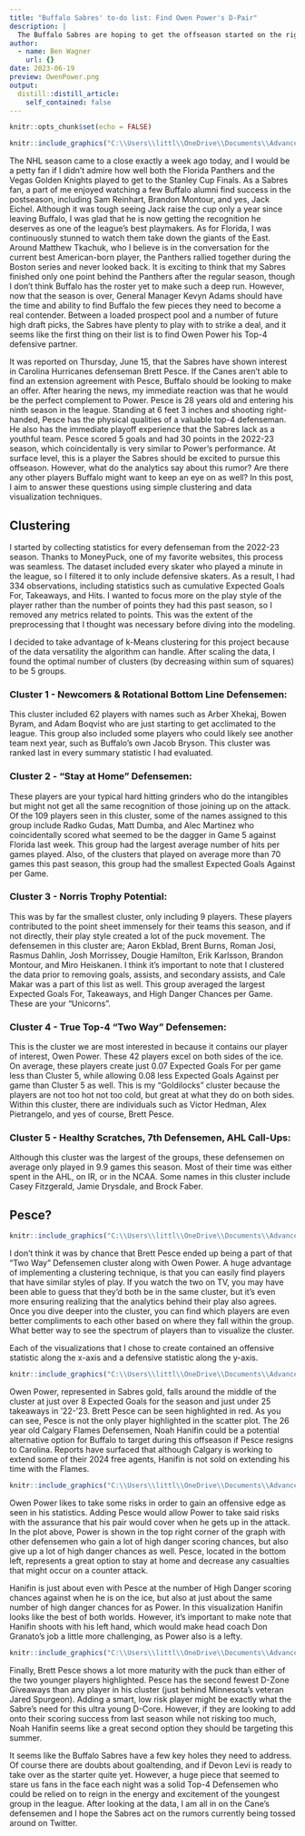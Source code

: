 ```yaml
---
title: "Buffalo Sabres' to-do list: Find Owen Power's D-Pair"
description: |
  The Buffalo Sabres are hoping to get the offseason started on the right foot by finding Owen Power a linemate. By utilizing the K-Means clustering technique, I take a look at which defensemen around the league would be the best fit to play alongside the 20 year old stud. 
author:
  - name: Ben Wagner
    url: {}
date: 2023-06-19
preview: OwenPower.png
output:
  distill::distill_article:
    self_contained: false
---
```



```r
knitr::opts_chunk$set(echo = FALSE)
```

```r
knitr::include_graphics("C:\\Users\\littl\\OneDrive\\Documents\\Advanced Data Sci\\Wagner_website\\_Posts\\2023-06-19-dmanclustering\\Power2.jpg")
``` 


The NHL season came to a close exactly a week ago today, and I would be a petty fan if I didn't admire how well both the Florida Panthers and the Vegas Golden Knights played to get to the Stanley Cup Finals. As a Sabres fan, a part of me enjoyed watching a few Buffalo alumni find success in the postseason, including Sam Reinhart, Brandon Montour, and yes, Jack Eichel. Although it was tough seeing Jack raise the cup only a year since leaving Buffalo, I was glad that he is now getting the recognition he deserves as one of the league's best playmakers. As for Florida, I was continuously stunned to watch them take down the giants of the East. Around Matthew Tkachuk, who I believe is in the conversation for the current best American-born player, the Panthers rallied together during the Boston series and never looked back. It is exciting to think that my Sabres finished only one point behind the Panthers after the regular season, though I don't think Buffalo has the roster yet to make such a deep run. However, now that the season is over, General Manager Kevyn Adams should have the time and ability to find Buffalo the few pieces they need to become a real contender. Between a loaded prospect pool and a number of future high draft picks, the Sabres have plenty to play with to strike a deal, and it seems like the first thing on their list is to find Owen Power his Top-4 defensive partner.

It was reported on Thursday, June 15, that the Sabres have shown interest in Carolina Hurricanes defenseman Brett Pesce. If the Canes aren't able to find an extension agreement with Pesce, Buffalo should be looking to make an offer. After hearing the news, my immediate reaction was that he would be the perfect complement to Power. Pesce is 28 years old and entering his ninth season in the league. Standing at 6 feet 3 inches and shooting right-handed, Pesce has the physical qualities of a valuable top-4 defenseman. He also has the immediate playoff experience that the Sabres lack as a youthful team. Pesce scored 5 goals and had 30 points in the 2022-23 season, which coincidentally is very similar to Power's performance. At surface level, this is a player the Sabres should be excited to pursue this offseason. However, what do the analytics say about this rumor? Are there any other players Buffalo might want to keep an eye on as well? In this post, I aim to answer these questions using simple clustering and data visualization techniques.

## Clustering
I started by collecting statistics for every defenseman from the 2022-23 season. Thanks to MoneyPuck, one of my favorite websites, this process was seamless. The dataset included every skater who played a minute in the league, so I filtered it to only include defensive skaters. As a result, I had 334 observations, including statistics such as cumulative Expected Goals For, Takeaways, and Hits. I wanted to focus more on the play style of the player rather than the number of points they had this past season, so I removed any metrics related to points. This was the extent of the preprocessing that I thought was necessary before diving into the modeling.

I decided to take advantage of k-Means clustering for this project because of the data versatility the algorithm can handle. After scaling the data, I found the optimal number of clusters (by decreasing within sum of squares) to be 5 groups.

### Cluster 1 - Newcomers & Rotational Bottom Line Defensemen: 
This cluster included 62 players with names such as Arber Xhekaj, Bowen Byram, and Adam Boqvist who are just starting to get acclimated to the league. This group also included some players who could likely see another team next year, such as Buffalo's own Jacob Bryson. This cluster was ranked last in every summary statistic I had evaluated.

### Cluster 2 - "Stay at Home" Defensemen: 
These players are your typical hard hitting grinders who do the intangibles but might not get all the same recognition of those joining up on the attack. Of the 109 players seen in this cluster, some of the names assigned to this group include Radko Gudas, Matt Dumba, and Alec Martinez who coincidentally scored what seemed to be the dagger in Game 5 against Florida last week. This group had the largest average number of hits per games played. Also, of the clusters that played on average more than 70 games this past season, this group had the smallest Expected Goals Against per Game. 

### Cluster 3 - Norris Trophy Potential: 
This was by far the smallest cluster, only including 9 players. These players contributed to the point sheet immensely for their teams this season, and if not directly, their play style created a lot of the puck movement. The defensemen in this cluster are; Aaron Ekblad, Brent Burns, Roman Josi, Rasmus Dahlin, Josh Morrissey, Dougie Hamilton, Erik Karlsson, Brandon Montour, and Miro Heiskanen. I think it's important to note that I clustered the data prior to removing goals, assists, and secondary assists, and Cale Makar was a part of this list as well. This group averaged the largest Expected Goals For, Takeaways, and High Danger Chances per Game. These are your "Unicorns". 

### Cluster 4 - True Top-4 "Two Way" Defensemen:
This is the cluster we are most interested in because it contains our player of interest, Owen Power. These 42 players excel on both sides of the ice. On average, these players create just 0.07 Expected Goals For per game less than Cluster 5, while allowing 0.08 less Expected Goals Against per game than Cluster 5 as well. This is my "Goldilocks" cluster because the players are not too hot not too cold, but great at what they do on both sides. Within this cluster, there are individuals such as Victor Hedman, Alex Pietrangelo, and yes of course, Brett Pesce.

### Cluster 5 - Healthy Scratches, 7th Defensemen, AHL Call-Ups: 
Although this cluster was the largest of the groups, these defensemen on average only played in 9.9 games this season. Most of their time was either spent in the AHL, on IR, or in the NCAA. Some names in this cluster include Casey Fitzgerald, Jamie Drysdale, and Brock Faber.

## Pesce?
```r
knitr::include_graphics("C:\\Users\\littl\\OneDrive\\Documents\\Advanced Data Sci\\Wagner_website\\_Posts\\2023-06-19-dmanclustering\\Pesce.jpeg")
``` 

I don't think it was by chance that Brett Pesce ended up being a part of that "Two Way" Defensemen cluster along with Owen Power. A huge advantage of implementing a clustering technique, is that you can easily find players that have similar styles of play. If you watch the two on TV, you may have been able to guess that they'd both be in the same cluster, but it's even more ensuring realizing that the analytics behind their play also agrees. Once you dive deeper into the cluster, you can find which players are even better compliments to each other based on where they fall within the group. What better way to see the spectrum of players than to visualize the cluster.

Each of the visualizations that I chose to create contained an offensive statistic along the x-axis and a defensive statistic along the y-axis.

```r
knitr::include_graphics("C:\\Users\\littl\\OneDrive\\Documents\\Advanced Data Sci\\Wagner_website\\_Posts\\2023-06-19-dmanclustering\\takeaways vs. xG.png")
``` 

Owen Power, represented in Sabres gold, falls around the middle of the cluster at just over 8 Expected Goals for the season and just under 25 takeaways in '22-'23. Brett Pesce can be seen highlighted in red. As you can see, Pesce is not the only player highlighted in the scatter plot. The 26 year old Calgary Flames Defensemen, Noah Hanifin could be a potential alternative option for Buffalo to target during this offseason if Pesce resigns to Carolina. Reports have surfaced that although Calgary is working to extend some of their 2024 free agents, Hanifin is not sold on extending his time with the Flames.  

```r
knitr::include_graphics("C:\\Users\\littl\\OneDrive\\Documents\\Advanced Data Sci\\Wagner_website\\_Posts\\2023-06-19-dmanclustering\\High Danger for and Against.png")
``` 

Owen Power likes to take some risks in order to gain an offensive edge as seen in his statistics. Adding Pesce would allow Power to take said risks with the assurance that his pair would cover when he gets up in the attack. In the plot above, Power is shown in the top right corner of the graph with other defensemen who gain a lot of high danger scoring chances, but also give up a lot of high danger chances as well. Pesce, located in the bottom left, represents a great option to stay at home and decrease any casualties that might occur on a counter attack.

Hanifin is just about even with Pesce at the number of High Danger scoring chances against when he is on the ice, but also at just about the same number of high danger chances for as Power. In this visualization Hanifin looks like the best of both worlds. However, it's important to make note that Hanifin shoots with his left hand, which would make head coach Don Granato's job a little more challenging, as Power also is a lefty. 

```r
knitr::include_graphics("C:\\Users\\littl\\OneDrive\\Documents\\Advanced Data Sci\\Wagner_website\\_Posts\\2023-06-19-dmanclustering\\giveaways vs xG Created.png")
``` 

Finally, Brett Pesce shows a lot more maturity with the puck than either of the two younger players highlighted. Pesce has the second fewest D-Zone Giveaways than any player in his cluster (just behind Minnesota's veteran Jared Spurgeon). Adding a smart, low risk player might be exactly what the Sabre's need for this ultra young D-Core. However, if they are looking to add onto their scoring success from last season while not risking too much, Noah Hanifin seems like a great second option they should be targeting this summer.

It seems like the Buffalo Sabres have a few key holes they need to address. Of course there are doubts about goaltending, and if Devon Levi is ready to take over as the starter quite yet. However, a huge piece that seemed to stare us fans in the face each night was a solid Top-4 Defensemen who could be relied on to reign in the energy and excitement of the youngest group in the league. After looking at the data, I am all in on the Cane's defensemen and I hope the Sabres act on the rumors currently being tossed around on Twitter.






